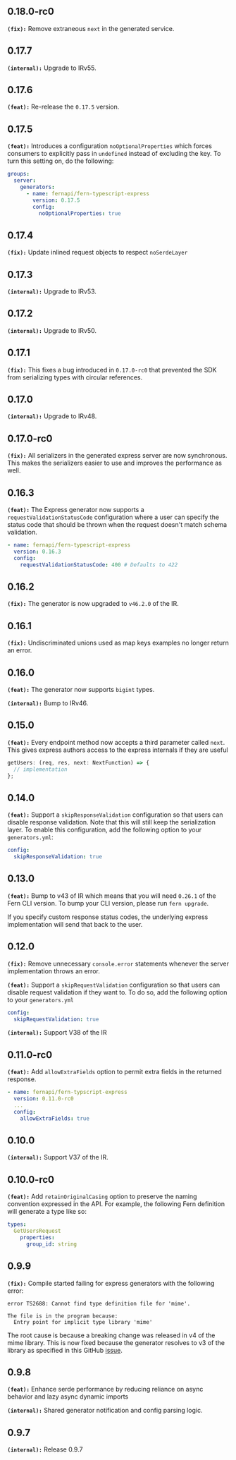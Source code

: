 ## 0.18.0-rc0
**`(fix):`** Remove extraneous `next` in the generated service.


## 0.17.7
**`(internal):`** Upgrade to IRv55.

## 0.17.6
**`(feat):`** Re-release the `0.17.5` version.

## 0.17.5
**`(feat):`** Introduces a configuration `noOptionalProperties` which forces consumers to explicitly pass 
in `undefined` instead of excluding the key. To turn this setting on, do the following: 

```yml generators.yml
groups: 
  server: 
    generators: 
      - name: fernapi/fern-typescript-express
        version: 0.17.5
        config: 
          noOptionalProperties: true
```


## 0.17.4
**`(fix):`** Update inlined request objects to respect `noSerdeLayer`

## 0.17.3
**`(internal):`** Upgrade to IRv53.

## 0.17.2
**`(internal):`** Upgrade to IRv50.

## 0.17.1
**`(fix):`** This fixes a bug introduced in `0.17.0-rc0` that prevented the SDK from serializing types with circular references.

## 0.17.0
**`(internal):`** Upgrade to IRv48.

## 0.17.0-rc0
**`(fix):`** All serializers in the generated express server are now synchronous. This makes the serializers easier to use and improves the performance as well.

## 0.16.3
**`(feat):`** The Express generator now supports a `requestValidationStatusCode` configuration
where a user can specify the status code that should be thrown when the request doesn't
match schema validation.

```yaml
- name: fernapi/fern-typescript-express
  version: 0.16.3
  config:
    requestValidationStatusCode: 400 # Defaults to 422
```


## 0.16.2
**`(fix):`** The generator is now upgraded to `v46.2.0` of the IR.

## 0.16.1
**`(fix):`** Undiscriminated unions used as map keys examples no longer return an error.

## 0.16.0
**`(feat):`** The generator now supports `bigint` types.

**`(internal):`** Bump to IRv46.

## 0.15.0
**`(feat):`** Every endpoint method now accepts a third parameter called `next`. This gives
express authors access to the express internals if they are useful

```ts
getUsers: (req, res, next: NextFunction) => {
  // implementation
};
```


## 0.14.0
**`(feat):`** Support a `skipResponseValidation` configuration so that users can disable
response validation. Note that this will still keep the serialization layer. To enable
this configuration, add the following option to your `generators.yml`:

```yaml
config:
  skipResponseValidation: true
```


## 0.13.0
**`(feat):`** Bump to v43 of IR which means that you will need `0.26.1` of the Fern CLI version. To bump your
CLI version, please run `fern upgrade`.

If you specify custom response status codes, the underlying express implementation will send that back
to the user.


## 0.12.0
**`(fix):`** Remove unnecessary `console.error` statements whenever the server implementation throws an error.

**`(feat):`** Support a `skipRequestValidation` configuration so that users can disable
request validation if they want to. To do so, add the following option to your
`generators.yml`

```yaml
config:
  skipRequestValidation: true
```


**`(internal):`** Support V38 of the IR

## 0.11.0-rc0
**`(feat):`** Add `allowExtraFields` option to permit extra fields in the returned response.

```yaml
- name: fernapi/fern-typscript-express
  version: 0.11.0-rc0
  ...
  config:
    allowExtraFields: true
```


## 0.10.0
**`(internal):`** Support V37 of the IR.

## 0.10.0-rc0
**`(feat):`** Add `retainOriginalCasing` option to preserve the naming convention expressed in the API.
For example, the following Fern definition will generate a type like so:

```yaml
types:
  GetUsersRequest
    properties:
      group_id: string
```


## 0.9.9
**`(fix):`** Compile started failing for express generators with the following error:

```
error TS2688: Cannot find type definition file for 'mime'.

The file is in the program because:
  Entry point for implicit type library 'mime'
```

The root cause is because a breaking change was released in v4 of the mime library.
This is now fixed because the generator resolves to v3 of the library as
specified in this GitHub [issue](https://github.com/firebase/firebase-admin-node/issues/2512).


## 0.9.8
**`(feat):`** Enhance serde performance by reducing reliance on async behavior and lazy async dynamic imports

**`(internal):`** Shared generator notification and config parsing logic.

## 0.9.7
**`(internal):`** Release 0.9.7

